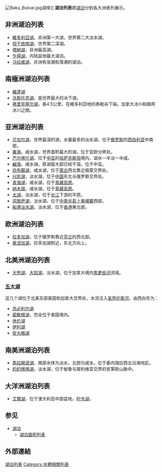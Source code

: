 [[File:Baku_Bulvar.jpg|right]]湖岸]]
'''湖泊列表'''將[[湖泊|湖泊]]分到各大洲表列展示。

==非洲湖泊列表==
{{main|非洲湖泊列表}}
*[[維多利亞湖|維多利亞湖]]，非洲第一大湖，世界第二大淡水湖。
*[[坦干依喀湖|坦干依喀湖]]，世界第二深湖。
*[[塔納湖|塔納湖]]，非洲最高湖。
*[[乍得湖|乍得湖]]，内陆盆地最大湖泊。
*[[马拉维湖|马拉维湖]]，非洲有涨潮和落潮的湖泊。

==南極洲湖泊列表==
{{main|{{en-link|南極洲湖泊列表|Antarctic lakes#Selected Antarctic lakes}}}}
*[[維達湖|維達湖]]
*[[沃斯托克湖|沃斯托克湖]]，是世界最大的冰下湖。
*[[弗里克塞尔湖|弗里克塞尔湖]]，長4.5公里，在維多利亞地的泰勒谷下端，加拿大冰川和聯邦冰川之間。

==亚洲湖泊列表==
{{main|亚洲湖泊列表}}
*[[贝加尔湖|贝加尔湖]]，世界最深的湖，水量最多的淡水湖，位于[[俄罗斯|俄罗斯]]的[[西伯利亚|西伯利亚]]中南部。
*[[裏海|裏海]]，咸水湖，世界面积最大的湖，位于亚欧分界处。
*[[巴尔喀什湖|巴尔喀什湖]]，位于[[中亚|中亚]]的[[哈萨克斯坦|哈萨克斯坦]]境内，湖水一半淡一半咸。
*[[鹹海|鹹海]]，咸水湖，原湖面大部已经干涸，位于中亚。
*[[烏布蘇湖|烏布蘇湖]]，咸水湖，位于[[蒙古国|蒙古]]西北靠近俄蒙交界处。
*[[兴凯湖|兴凯湖]]，淡水湖，位于[[中华人民共和国|中国]]东北与俄罗斯交界处。
*[[青海湖|青海湖]]，咸水湖，位于[[青藏高原|青藏高原]]。
*[[纳木错|纳木错]]，咸水湖，位于[[青藏高原|青藏高原]]。
*[[太湖|太湖]]，淡水湖，位于[[长江|长江]]下游的平原。
*[[洞里萨湖|洞里萨湖]]，淡水湖，位于[[中南半島|中南半島]]上[[柬埔寨|柬埔寨]]西部。
*[[船灣淡水湖|船灣淡水湖]]，淡水湖，位于[[香港|香港]]東北部。

==欧洲湖泊列表==
{{main|欧洲湖泊列表}}
*[[拉多加湖|拉多加湖]]，位于俄罗斯靠近[[芬兰|芬兰]]的西北部。
*[[奥涅加湖|奥涅加湖]]，拉多加湖附近，东北方向上。
==北美洲湖泊列表==
{{main|北美洲湖泊列表}}
*[[大熊湖|大熊湖]]、[[大奴湖|大奴湖]]，淡水湖，位于加拿大境内[[馬更些河|馬更些河]]流域。

===[[五大湖|五大湖]]===
这几个湖位于北美东部美国和加拿大交界处，水流注入[[圣劳伦斯河|圣劳伦斯河]]，由西向东为：
*[[苏必利尔湖|苏必利尔湖]]
*[[密歇根湖|密歇根湖]]，完全位于美国境内。
*[[休伦湖|休伦湖]]
*[[伊利湖|伊利湖]]
*[[安大略湖|安大略湖]]

==南美洲湖泊列表==
{{main|南美洲湖泊列表}}
*[[馬拉開波湖|馬拉開波湖]]，南部水体为淡水，北部为咸水，位于委内瑞拉西北沿海地区。
*[[的的喀喀湖|的的喀喀湖]]，淡水湖，位于秘鲁与玻利维亚交界的安第斯山脉中。

==大洋洲湖泊列表==
{{main|大洋洲湖泊列表}}
* [[艾爾湖|艾爾湖]]，位于澳大利亚中部盆地，[[时令湖|时令湖]]。

== 参见 ==
* [[湖泊|湖泊]]
** [[湖泊面积列表|湖泊面积列表]]
== 外部連結 ==
[[Category:湖泊列表|]]
[[Category:水體相關列表|Category:水體相關列表]]